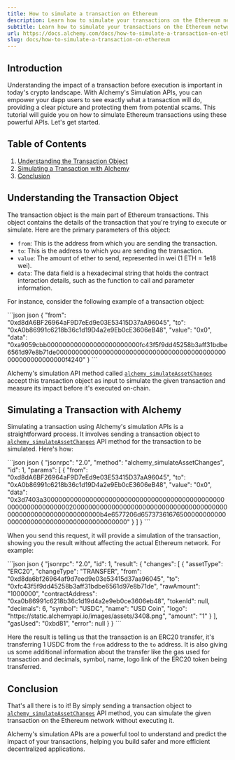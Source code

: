 ```yaml
---
title: How to simulate a transaction on Ethereum
description: Learn how to simulate your transactions on the Ethereum network using Alchemy's Simulation APIs
subtitle: Learn how to simulate your transactions on the Ethereum network using Alchemy's Simulation APIs
url: https://docs.alchemy.com/docs/how-to-simulate-a-transaction-on-ethereum
slug: docs/how-to-simulate-a-transaction-on-ethereum
---
```


## Introduction

Understanding the impact of a transaction before execution is important in today's crypto landscape. With Alchemy's Simulation APIs, you can empower your dapp users to see exactly what a transaction will do, providing a clear picture and protecting them from potential scams. This tutorial will guide you on how to simulate Ethereum transactions using these powerful APIs. Let's get started.

## Table of Contents

1. [Understanding the Transaction Object](#Understanding-the-Transaction-Object)
2. [Simulating a Transaction with Alchemy](#Simulating-a-Transaction-with-Alchemy)
3. [Conclusion](#conclusion)

## Understanding the Transaction Object

The transaction object is the main part of Ethereum transactions. This object contains the details of the transaction that you're trying to execute or simulate. Here are the primary parameters of this object:

* `from`: This is the address from which you are sending the transaction.
* `to`: This is the address to which you are sending the transaction.
* `value`: The amount of ether to send, represented in wei (1 ETH = 1e18 wei).
* `data`: The data field is a hexadecimal string that holds the contract interaction details, such as the function to call and parameter information.

For instance, consider the following example of a transaction object:

<CodeGroup>
  ```json json
  {
    "from": "0xd8dA6BF26964aF9D7eEd9e03E53415D37aA96045",
    "to": "0xA0b86991c6218b36c1d19D4a2e9Eb0cE3606eB48",
    "value": "0x0",
    "data": "0xa9059cbb000000000000000000000000fc43f5f9dd45258b3aff31bdbe6561d97e8b71de00000000000000000000000000000000000000000000000000000000000f4240"
  }
  ```
</CodeGroup>

Alchemy's simulation API method called [`alchemy_simulateAssetChanges`](/reference/alchemy-simulateassetchanges) accept this transaction object as input to simulate the given transaction and measure its impact before it's executed on-chain.

## Simulating a Transaction with Alchemy

Simulating a transaction using Alchemy's simulation APIs is a straightforward process. It involves sending a transaction object to [`alchemy_simulateAssetChanges`](/reference/alchemy-simulateassetchanges) API method for the transaction to be simulated. Here's how:

<CodeGroup>
  ```json json
  {
    "jsonrpc": "2.0",
    "method": "alchemy_simulateAssetChanges",
    "id": 1,
    "params": [
      {
        "from": "0xd8dA6BF26964aF9D7eEd9e03E53415D37aA96045",
        "to": "0xA0b86991c6218b36c1d19D4a2e9Eb0cE3606eB48",
        "value": "0x0",
        "data": "0x3d7403a30000000000000000000000000000000000000000000000000000000000000020000000000000000000000000000000000000000000000000000000000000000b4e6577206d657373616765000000000000000000000000000000000000000000"
      }
    ]
  }
  ```
</CodeGroup>

When you send this request, it will provide a simulation of the transaction, showing you the result without affecting the actual Ethereum network. For example:

<CodeGroup>
  ```json json
  {
    "jsonrpc": "2.0",
    "id": 1,
    "result": {
      "changes": [
        {
          "assetType": "ERC20",
          "changeType": "TRANSFER",
          "from": "0xd8da6bf26964af9d7eed9e03e53415d37aa96045",
          "to": "0xfc43f5f9dd45258b3aff31bdbe6561d97e8b71de",
          "rawAmount": "1000000",
          "contractAddress": "0xa0b86991c6218b36c1d19d4a2e9eb0ce3606eb48",
          "tokenId": null,
          "decimals": 6,
          "symbol": "USDC",
          "name": "USD Coin",
          "logo": "https://static.alchemyapi.io/images/assets/3408.png",
          "amount": "1"
        }
      ],
      "gasUsed": "0xbd81",
      "error": null
    }
  }
  ```
</CodeGroup>

Here the result is telling us that the transaction is an ERC20 transfer, it's transferring 1 USDC from the `from` address to the `to` address. It is also giving us some additional information about the transfer like the gas used for transaction and decimals, symbol, name, logo link of the ERC20 token being transferred.

## Conclusion

That's all there is to it! By simply sending a transaction object to [`alchemy_simulateAssetChanges`](/reference/alchemy-simulateassetchanges) API method, you can simulate the given transaction on the Ethereum network without executing it.

Alchemy's simulation APIs are a powerful tool to understand and predict the impact of your transactions, helping you build safer and more efficient decentralized applications.
